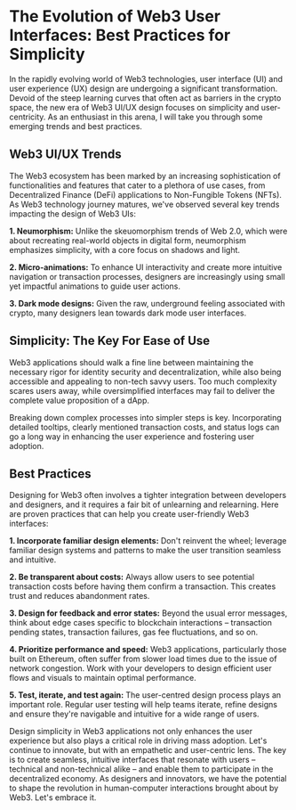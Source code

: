 # The Evolution of Web3 User Interfaces: Best Practices for Simplicity

In the rapidly evolving world of Web3 technologies, user interface (UI) and user experience (UX) design are undergoing a significant transformation. Devoid of the steep learning curves that often act as barriers in the crypto space, the new era of Web3 UI/UX design focuses on simplicity and user-centricity. As an enthusiast in this arena, I will take you through some emerging trends and best practices.

## Web3 UI/UX Trends

The Web3 ecosystem has been marked by an increasing sophistication of functionalities and features that cater to a plethora of use cases, from Decentralized Finance (DeFi) applications to Non-Fungible Tokens (NFTs). As Web3 technology journey matures, we've observed several key trends impacting the design of Web3 UIs:

**1. Neumorphism:** Unlike the skeuomorphism trends of Web 2.0, which were about recreating real-world objects in digital form, neumorphism emphasizes simplicity, with a core focus on shadows and light.

**2. Micro-animations:** To enhance UI interactivity and create more intuitive navigation or transaction processes, designers are increasingly using small yet impactful animations to guide user actions.

**3. Dark mode designs:** Given the raw, underground feeling associated with crypto, many designers lean towards dark mode user interfaces.

## Simplicity: The Key For Ease of Use 

Web3 applications should walk a fine line between maintaining the necessary rigor for identity security and decentralization, while also being accessible and appealing to non-tech savvy users. Too much complexity scares users away, while oversimplified interfaces may fail to deliver the complete value proposition of a dApp.

Breaking down complex processes into simpler steps is key. Incorporating detailed tooltips, clearly mentioned transaction costs, and status logs can go a long way in enhancing the user experience and fostering user adoption.

## Best Practices 

Designing for Web3 often involves a tighter integration between developers and designers, and it requires a fair bit of unlearning and relearning. Here are proven practices that can help you create user-friendly Web3 interfaces:

**1. Incorporate familiar design elements:** Don't reinvent the wheel; leverage familiar design systems and patterns to make the user transition seamless and intuitive.

**2. Be transparent about costs:** Always allow users to see potential transaction costs before having them confirm a transaction. This creates trust and reduces abandonment rates.

**3. Design for feedback and error states:** Beyond the usual error messages, think about edge cases specific to blockchain interactions – transaction pending states, transaction failures, gas fee fluctuations, and so on.

**4. Prioritize performance and speed:** Web3 applications, particularly those built on Ethereum, often suffer from slower load times due to the issue of network congestion. Work with your developers to design efficient user flows and visuals to maintain optimal performance.

**5. Test, iterate, and test again:** The user-centred design process plays an important role. Regular user testing will help teams iterate, refine designs and ensure they're navigable and intuitive for a wide range of users.

Design simplicity in Web3 applications not only enhances the user experience but also plays a critical role in driving mass adoption. Let's continue to innovate, but with an empathetic and user-centric lens. The key is to create seamless, intuitive interfaces that resonate with users – technical and non-technical alike – and enable them to participate in the decentralized economy. As designers and innovators, we have the potential to shape the revolution in human-computer interactions brought about by Web3. Let's embrace it.
